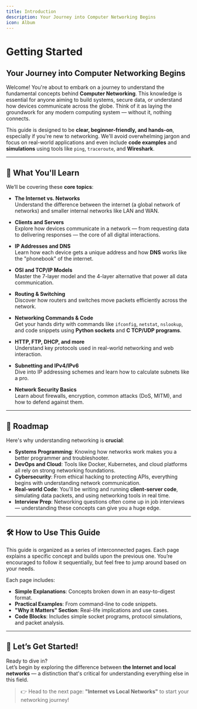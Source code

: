 ```yaml
---
title: Introduction
description: Your Journey into Computer Networking Begins
icon: Album
---
```


# Getting Started  
## Your Journey into Computer Networking Begins

Welcome! You're about to embark on a journey to understand the fundamental concepts behind **Computer Networking**. This knowledge is essential for anyone aiming to build systems, secure data, or understand how devices communicate across the globe. Think of it as laying the groundwork for any modern computing system — without it, nothing connects.

This guide is designed to be **clear, beginner-friendly, and hands-on**, especially if you're new to networking. We'll avoid overwhelming jargon and focus on real-world applications and even include **code examples** and **simulations** using tools like `ping`, `traceroute`, and **Wireshark**.

---

## 🧠 What You'll Learn

We’ll be covering these **core topics**:

- **The Internet vs. Networks**  
  Understand the difference between the internet (a global network of networks) and smaller internal networks like LAN and WAN.

- **Clients and Servers**  
  Explore how devices communicate in a network — from requesting data to delivering responses — the core of all digital interactions.

- **IP Addresses and DNS**  
  Learn how each device gets a unique address and how **DNS** works like the "phonebook" of the internet.

- **OSI and TCP/IP Models**  
  Master the 7-layer model and the 4-layer alternative that power all data communication.

- **Routing & Switching**  
  Discover how routers and switches move packets efficiently across the network.

- **Networking Commands & Code**  
  Get your hands dirty with commands like `ifconfig`, `netstat`, `nslookup`, and code snippets using **Python sockets** and **C TCP/UDP programs**.

- **HTTP, FTP, DHCP, and more**  
  Understand key protocols used in real-world networking and web interaction.

- **Subnetting and IPv4/IPv6**  
  Dive into IP addressing schemes and learn how to calculate subnets like a pro.

- **Network Security Basics**  
  Learn about firewalls, encryption, common attacks (DoS, MITM), and how to defend against them.

---

## 📍 Roadmap

Here's why understanding networking is **crucial**:

- **Systems Programming**: Knowing how networks work makes you a better programmer and troubleshooter.
- **DevOps and Cloud**: Tools like Docker, Kubernetes, and cloud platforms all rely on strong networking foundations.
- **Cybersecurity**: From ethical hacking to protecting APIs, everything begins with understanding network communication.
- **Real-world Code**: You'll be writing and running **client-server code**, simulating data packets, and using networking tools in real time.
- **Interview Prep**: Networking questions often come up in job interviews — understanding these concepts can give you a huge edge.

---

## 🛠️ How to Use This Guide

This guide is organized as a series of interconnected pages. Each page explains a specific concept and builds upon the previous one. You’re encouraged to follow it sequentially, but feel free to jump around based on your needs.

Each page includes:

- **Simple Explanations**: Concepts broken down in an easy-to-digest format.
- **Practical Examples**: From command-line to code snippets.
- **"Why it Matters" Section**: Real-life implications and use cases.
- **Code Blocks**: Includes simple socket programs, protocol simulations, and packet analysis.

---

## 🚀 Let’s Get Started!

Ready to dive in?  
Let’s begin by exploring the difference between **the Internet and local networks** — a distinction that's critical for understanding everything else in this field.

> 👉 Head to the next page: **"Internet vs Local Networks"** to start your networking journey!
